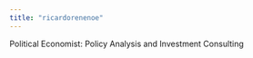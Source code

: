 ---
title: "ricardorenenoe"
---

Political Economist: Policy Analysis and Investment Consulting
